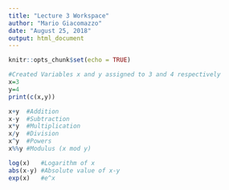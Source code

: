 ```yaml
---
title: "Lecture 3 Workspace"
author: "Mario Giacomazzo"
date: "August 25, 2018"
output: html_document
---
```


```r
knitr::opts_chunk$set(echo = TRUE)
```


```r
#Created Variables x and y assigned to 3 and 4 respectively
x=3
y=4
print(c(x,y))
```

```r
x+y  #Addition
x-y  #Subtraction
x*y  #Multiplication
x/y  #Division
x^y  #Powers
x%%y #Modulus (x mod y)
```

```r
log(x)   #Logarithm of x
abs(x-y) #Absolute value of x-y
exp(x)   #e^x
```

